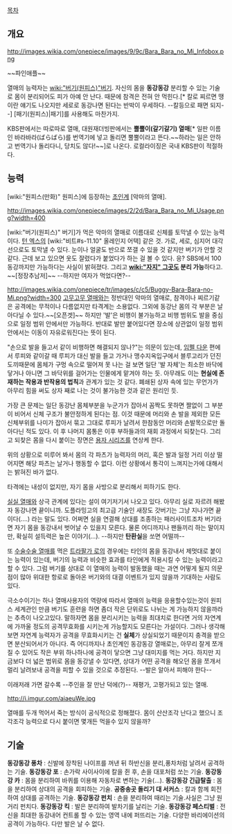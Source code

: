 [[목차]] 
== 개요 ==
http://images.wikia.com/onepiece/images/9/9c/Bara_Bara_no_Mi_Infobox.png

~~파인애플~~

열매의 능력자는 [[wiki:"버기(원피스)"버기]]. 자신의 몸을 '''동강동강''' 분리할 수 있는 기술로 몸이 분리되어도 피가 아예 안 난다. 때문에 참격은 전혀 안 먹힌다.[* 칼로 찌르면 땡이란 얘기도 나오지만 세로로 동강나면 된다는 반박이 우세하다. --칼등으로 패면 되지--] [패기(원피스)|패기]를 사용해도 마찬가지.

KBS판에서는 따로따로 열매, 대원재더빙판에서는 '''뿔뿔이(갈기갈기) 열매'''[* 일판 이름인 바라바라(ばらばら)를 번역기에 넣고 돌리면 뿔뿔이라고 뜬다.~~하라는 일은 안하고 번역기나 돌리다니, 당치도 않다!~~]로 나온다. 로컬라이징은 국내 KBS판이 적절하다.

== 능력 ==
[wiki:"원피스(만화)" 원피스]에 등장하는 [[초인계]] [악마의 열매].

http://images.wikia.com/onepiece/images/2/2d/Bara_Bara_no_Mi_Usage.png?width=400

[wiki:"버기(원피스)" 버기]가 먹은 악마의 열매로 이름대로 신체를 토막낼 수 있는 능력이다. [[턴 엑스]]의 [wiki:"비트#s-11.10" 올레인지 어택] 같은 것. 가로, 세로, 심지어 대각선으로도 토막낼 수 있다. 눈이나 얼굴도 반으로 쪼갤 수 있을 것 같지만 버기가 안할 것 같다. 근데 보고 있으면 옷도 잘렸다가 붙었다가 하는 걸 볼 수 있다. 응?
SBS에서 100동강까지만 가능하다는 사실이 밝혀졌다. 그리고 '''[[wiki:"자지" 그곳]]도 분리 가능'''하다고. ~~[정장추남저]~~ --하지만 여자가 먹었다면?--

http://images.wikia.com/onepiece/tr/images/c/c5/Buggy-Bara-Bara-no-Mi.png?width=300
[[고무고무 열매]]와는 정반대인 악마의 열매로, 참격이나 찌르기같은 공격에는 무적이나 다름없지만 타격계는 소용없다. 그외에 동강난 몸의 각 부분은 날아다닐 수 있다.~~[오픈겟]~~ 하지만 '발'은 비행이 불가능하고 비행 범위도 발을 중심으로 일정 범위 안에서만 가능하다. 반대로 발만 붙어있다면 장소에 상관없이 일정 범위안에서는 이동이 자유로워진다는 뜻이 된다.

"손으로 발을 들고서 같이 비행하면 해결되지 않나?"는 의문이 있는데, [[임펠 다운]] 편에서 루피와 같이갈 때 루피가 대신 발을 들고 가거나 맹수지옥입구에서 블루고리가 던진 도끼때문에 몸체가 구멍 속으로 떨어져 못 나는 걸 보면 일단 '발 자체'는 최소한 바닥에 닿거나 아니면 그 바닥위를 걸어가는 인물에게 맡겨야 하는 듯. 아무래도 이는 '''현실에 존재하는 작용과 반작용의 법칙'''과 관계가 있는 것 같다. 폐쇄된 상자 속에 있는 무언가가 아무리 힘을 써도 상자 째로 나는 것이 불가능한 것과 같은 원리인 듯.

가장 큰 문제는 일단 동강난 몸체부분을 누군가가 잡아서 꼼짝도 못하면 짤없이 그 부분이 비어서 신체 구조가 불안정하게 된다는 점. 이것 때문에 머리와 손 발을 제외한 모든 신체부위를 나미가 잡아서 묶고 그대로 루피가 날려서 한참동안 머리와 손발목으로만 돌아다닌 적도 있다. 이 후 나머지 몸통은 이후 부하들과의 재회 과정에서 되찾는다. 그리고 되찾은 몸을 다시 붙이는 장면은 [[용자 시리즈]]를 연상케 한다.

위의 상황으로 미루어 봐서 몸의 각 파츠가 능력자의 머리, 혹은 발과 일정 거리 이상 떨어지면 해당 파츠는 날거나 행동할 수 없다. 이런 상황에서 통각이 느껴지는가에 대해서는 밝혀진 바가 없다.

타격에는 내성이 없지만, 자기 몸을 사방으로 분리해서 피하기도 한다.

[[실실 열매]]와 상극 관계에 있다는 설이 여기저기서 나오고 있다. 아무리 실로 자르려 해봤자 동강나면 끝이니까. 도플라밍고의 최고급 기술인 새장도 갓버기는 그냥 지나가면 끝이다(....) 라는 말도 있다. 어쩌면 실을 연결해 상대를 조종하는 패러사이트조차 버기라면 자기 몸을 동강내서 벗어날 수 있을지 모른다. 물론 어디까지나 팬들끼리 하는 말이지만, 확실히 설득력은 높은 이야기(…). --하지만 '''탄환실'''을 쏘면 어떨까--

또 [[수술수술 열매]]를 먹은 [[트라팔가 로]]의 경우에는 타인의 몸을 동강내서 제멋대로 붙이는 능력이 있는데, 버기의 능력과 비슷한 효과를 타인에게 적용시킬 수 있는 능력이라고 할 수 있다. 그럼 버기를 상대로 이 열매의 능력이 발동했을 때는 과연 어떻게 될지 의문점이 많아 위대한 항로로 돌아온 버기와의 대결 이벤트가 있지 않을까 기대하는 사람도 있다.

극소수이기는 하나 열매사용자의 역량에 따라서 열매의 능력을 응용할수있는것이 원피스 세계관인 만큼 버기도 훈련을 하면 좀더 작은 단위로도 나뉘는 게 가능하지 않을까라는 추측이 나오고있다. 말하자면 몸을 분리시키는 능력을 최대치로 한다면 거의 자연계에 가까울 정도의 공격무효화를 시키는게 가능할지도 모른다는 가설이다. 그러나 생각해보면 자연계 능력자가 공격을 무효화시키는 건 '''실체'''가 상실되었기 때문이지 충격을 받으면 분산되어서가 아니다. 즉 어디까지나 초인계인 동강동강 열매로는, 아무리 잘게 쪼개질 수 있어도 작은 부위 하나하나에 공격이 닿으면 그냥 대미지를 먹는 거다. 하지만 지금보다 더 넓은 범위로 몸을 동강낼 수 있다면, 상대가 어떤 공격을 해오던 몸을 쪼개서 멀리 날려보내 공격을 피할 수 있을 것으로 추정된다. --발은 알아서 피해야 한다--

이래저래 가면 갈수록 --주인을 잘 만난 덕에(?)-- 재평가, 고평가되고 있는 열매.


http://i.imgur.com/aiaeuWe.jpg

열매를 두개 먹어서 죽는 방식이 공식적으로 정해졌다.
몸이 산산조각 난다고 했으니 조각조각 능력으로 다시 붙이면 몇개든 먹을수 있지 않을까? 
== 기술 ==
'''동강동강 풍차''' : 신발에 장착된 나이프를 꺼낸 뒤  하반신을 분리,풍차처럼 날려서 공격하는 기술.
'''동강동강 포''' : 손가락 사이사이에 칼을 쥔 후, 손을 대포처럼 쏘는 기술.
'''동강동강 카''' : 몸을 분리하여 바퀴를 이용해 자동차로 변하는 기술(...).
'''동강동강 긴급탈출''' : 몸을 분리하여 상대의 공격을 회피하는 기술.
'''공중송곳 돌리기 대 서커스''' : 칼과 함께 회전하여 상대를 공격하는 기술.
'''동강동강 펀치''' : 손을 분리하여 때리는 기술.사실은 그냥 원거리 펀치다.
'''동강동강 킥''' : 발은 분리하여 발차기를 날리는 기술.
'''동강동강 페스티벌''' : 전신을 최대한 동강내어 컨트롤 할 수 있는 영역 내에 퍼뜨리는 기술. 다양한 바리에이션의 공격이 가능하다. 다만 발은 날 수 없다.

